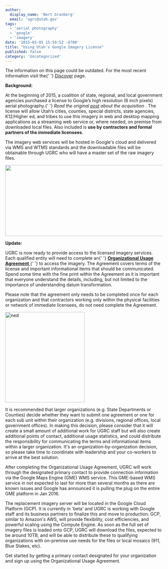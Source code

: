 ```yaml
---
author:
  display_name: 'Bert Granberg'
  email: 'ugrc@utah.gov'
tags:
  - 'aerial photography'
  - 'google'
  - 'imagery'
date: '2015-03-05 15:59:52 -0700'
title: "Using Utah's Google Imagery License"
published: false
category: 'Uncategorized'
---
```



<div class="pop grid">
  <p class="text-center">
    The information on this page could be outdated. For the most recent information visit the{' '}
    <a href="/products/discover">Discover</a> page.
  </p>
</div>

<p>
  <strong>Background:</strong>
</p>
<p>
  At the beginning of 2015, a coalition of state, regional, and local government agencies purchased a license to
  Google’s high resolution (6 inch pixels) aerial photography.{' '}
  <em>
    Read the original <a href="/blog/2015-02-02-utah-acquires-high-resolution-aerial-photography-license">post</a> about
    the acquisition
  </em>
  . The license will allow Utah’s cities, counties, special districts, state agencies, K12/Higher ed, and tribes to use this
  imagery in web and desktop mapping applications as a streaming web service or, where needed, on premise from downloaded
  local files. Also included is <strong>use by contractors and formal partners of the immediate licensees</strong>.
</p>
<p>
  The imagery web services will be hosted in Google's cloud and delivered via WMS and WTMS standards and the
  downloadable files will be obtainable through UGRC who will have a master set of the raw imagery files.
</p>
<p>
  <a href="/images/404.png">
    <img src="/images/404.png" alt="" title="Click to enlarge" width="800" height="227" class="" loading="lazy" />
  </a>
</p>
<p>
  <strong>Update:</strong>
</p>
<p>
  UGRC is now ready to provide access to the licensed imagery services. Each qualified entity will need to complete an{' '}
  <a href="https://docs.google.com/a/utah.gov/forms/d/18FnT2fdg7nrA9xZYKUYV5UvxG0GO9w9DNFfeNG1D4TU/viewform">
    <strong>Organizational Usage Agreement</strong>
  </a>{' '}
  to access the imagery. The Agreement covers terms of the license and important informational items that should be
  communicated. Spend some time with the fine print within the Agreement as it is important that everyone understand the
  details, including, but not limited to the importance of understanding datum transformation.
</p>
<p>
  Please note that the agreement only needs to be completed once for each organization and that contractors working only
  within the physical facilities or network of immediate licensees, do not need complete the Agreement.
</p>
<p>
  <a
    title="911flyer"
    href="https://docs.google.com/a/utah.gov/forms/d/18FnT2fdg7nrA9xZYKUYV5UvxG0GO9w9DNFfeNG1D4TU/viewform"
  >
    <img
      class="inline-text-left"
      style="border: 0px solid black;"
      src="/images/404.png"
      alt="ned"
      width="254"
      height="289"
      loading="lazy"
    />
  </a>
</p>
<p>
  It is recommended that larger organizations (e.g. State Departments or Counties) decide whether they want to submit
  one agreement or one for each sub unit within their organization (e.g. divisions, regional offices, local government
  offices). In making this decision, please consider that it will create a small amount of additional work for UGRC
  staff but will also create additional points of contact, additional usage statistics, and could distribute the
  responsibility for communicating the terms and informational items within a larger organization. It's an
  organization-by-organization decision, so please take time to coordinate with leadership and your co-workers to arrive
  at the best solution.
</p>
<p>
  After completing the Organizational Usage Agreement, UGRC will work through the designated primary contact to provide
  connection information via the Google Maps Engine (GME) WMS service. This GME-based WMS service in not expected to
  last for more than several months as there are known issues and Google has announced it is pulling the plug on the
  entire GME platform in Jan 2016.
</p>
<p>
  The replacement imagery server will be located in the Google Cloud Platform (GCP). It is currently in 'beta' and UGRC
  is working with Google staff and its business partners to finalize this and move to production. GCP, similar to
  Amazon's AWS, will provide flexibility, cost efficiencies, and powerful scaling using the Compute Engine. As soon as
  the full set of imagery files is loaded onto GCP, UGRC will download the files, expected to be around 10TB, and will
  be able to distribute these to qualifying organizations with on-premise use needs for the files or local mosaics (911,
  Blue Stakes, etc).
</p>
<p>
  Get started by getting a primary contact designated for your organization and sign up using the Organizational Usage
  Agreement.
</p>

<Contacts subject={frontmatter.title} contactKey="google_imagery" />
